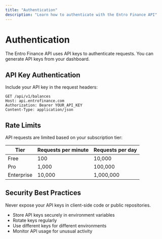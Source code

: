 ```yaml
---
title: "Authentication"
description: "Learn how to authenticate with the Entro Finance API"
---
```


# Authentication

The Entro Finance API uses API keys to authenticate requests. You can generate API keys from your dashboard.

## API Key Authentication

Include your API key in the request headers:

```http
GET /api/v1/balances
Host: api.entrofinance.com
Authorization: Bearer YOUR_API_KEY
Content-Type: application/json
```

## Rate Limits

API requests are limited based on your subscription tier:

| Tier | Requests per minute | Requests per day |
|------|---------------------|------------------|
| Free | 100 | 10,000 |
| Pro | 1,000 | 100,000 |
| Enterprise | 10,000 | 1,000,000 |

## Security Best Practices

<Warning>
Never expose your API keys in client-side code or public repositories.
</Warning>

- Store API keys securely in environment variables
- Rotate keys regularly
- Use different keys for different environments
- Monitor API usage for unusual activity